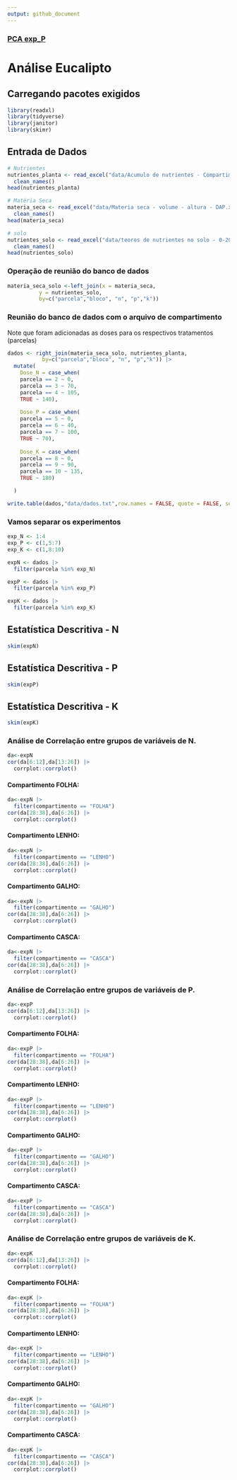 ```yaml
---
output: github_document
---
```


### [PCA exp_P](https://arpanosso.github.io/natasha-eucalipto/Docs/pca_Phtml)

# Análise Eucalipto

## Carregando pacotes exigidos
```r
library(readxl)
library(tidyverse)
library(janitor)
library(skimr)
```

## Entrada de Dados
```r
# Nutrientes
nutrientes_planta <- read_excel("data/Acumulo de nutrientes - Compartimentos.xlsx") |> 
  clean_names()
head(nutrientes_planta)

# Matéria Seca
materia_seca <- read_excel("data/Materia seca - volume - altura - DAP.xlsx") |> 
  clean_names()
head(materia_seca)

# solo 
nutrientes_solo <- read_excel("data/teores de nutrientes no solo - 0-20.xlsx")|> 
  clean_names()
head(nutrientes_solo)
```

### Operação de reunião do banco de dados
```r
materia_seca_solo <-left_join(x = materia_seca,
          y = nutrientes_solo,
          by=c("parcela","bloco", "n", "p","k"))
```



### Reunião do banco de dados com o arquivo de compartimento

Note que foram adicionadas as doses para os respectivos tratamentos (parcelas)

```r
dados <- right_join(materia_seca_solo, nutrientes_planta,
           by=c("parcela","bloco", "n", "p","k")) |> 
  mutate(
    Dose_N = case_when(
    parcela == 2 ~ 0,
    parcela == 3 ~ 70,
    parcela == 4 ~ 105,
    TRUE ~ 140),
    
    Dose_P = case_when(
    parcela == 5 ~ 0,
    parcela == 6 ~ 40,
    parcela == 7 ~ 100,
    TRUE ~ 70),
    
    Dose_K = case_when(
    parcela == 8 ~ 0,
    parcela == 9 ~ 90,
    parcela == 10 ~ 135,
    TRUE ~ 180)

  )

write.table(dados,"data/dados.txt",row.names = FALSE, quote = FALSE, sep = "\t")
```

### Vamos separar os experimentos

```r
exp_N <- 1:4
exp_P <- c(1,5:7)
exp_K <- c(1,8:10)

expN <- dados |> 
  filter(parcela %in% exp_N)

expP <- dados |> 
  filter(parcela %in% exp_P) 

expK <- dados |> 
  filter(parcela %in% exp_K)
```


## Estatística Descritiva - N

```r
skim(expN)
```


## Estatística Descritiva - P

```r
skim(expP)
```


## Estatística Descritiva - K

```r
skim(expK)
```


### Análise de Correlação entre grupos de variáveis de N.
```r
da<-expN
cor(da[6:12],da[13:26]) |> 
  corrplot::corrplot()
```
#### Compartimento FOLHA:
```r
da<-expN |> 
  filter(compartimento == "FOLHA")
cor(da[28:38],da[6:26]) |> 
  corrplot::corrplot()
```
#### Compartimento LENHO:
```r
da<-expN |> 
  filter(compartimento == "LENHO")
cor(da[28:38],da[6:26]) |> 
  corrplot::corrplot()
```


#### Compartimento GALHO:
```r
da<-expN |> 
  filter(compartimento == "GALHO")
cor(da[28:38],da[6:26]) |> 
  corrplot::corrplot()
```

#### Compartimento CASCA:
```r
da<-expN |> 
  filter(compartimento == "CASCA")
cor(da[28:38],da[6:26]) |> 
  corrplot::corrplot()
```

### Análise de Correlação entre grupos de variáveis de P.
```r
da<-expP
cor(da[6:12],da[13:26]) |> 
  corrplot::corrplot()
```
#### Compartimento FOLHA:
```r
da<-expP |> 
  filter(compartimento == "FOLHA")
cor(da[28:38],da[6:26]) |> 
  corrplot::corrplot()
```
#### Compartimento LENHO:
```r
da<-expP |> 
  filter(compartimento == "LENHO")
cor(da[28:38],da[6:26]) |> 
  corrplot::corrplot()
```


#### Compartimento GALHO:
```r
da<-expP |> 
  filter(compartimento == "GALHO")
cor(da[28:38],da[6:26]) |> 
  corrplot::corrplot()
```

#### Compartimento CASCA:
```r
da<-expP |> 
  filter(compartimento == "CASCA")
cor(da[28:38],da[6:26]) |> 
  corrplot::corrplot()
```

### Análise de Correlação entre grupos de variáveis de K.
```r
da<-expK
cor(da[6:12],da[13:26]) |> 
  corrplot::corrplot()
```
#### Compartimento FOLHA:
```r
da<-expK |> 
  filter(compartimento == "FOLHA")
cor(da[28:38],da[6:26]) |> 
  corrplot::corrplot()
```
#### Compartimento LENHO:
```r
da<-expK |> 
  filter(compartimento == "LENHO")
cor(da[28:38],da[6:26]) |> 
  corrplot::corrplot()
```


#### Compartimento GALHO:
```r
da<-expK |> 
  filter(compartimento == "GALHO")
cor(da[28:38],da[6:26]) |> 
  corrplot::corrplot()
```

#### Compartimento CASCA:
```r
da<-expK |> 
  filter(compartimento == "CASCA")
cor(da[28:38],da[6:26]) |> 
  corrplot::corrplot()
```
